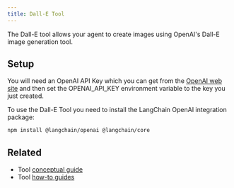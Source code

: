 ```yaml
---
title: Dall-E Tool
---
```



The Dall-E tool allows your agent to create images using OpenAI's Dall-E image generation tool.

## Setup

You will need an OpenAI API Key which you can get from the [OpenAI web site](https://openai.com)
and then set the OPENAI_API_KEY environment variable to the key you just created.

To use the Dall-E Tool you need to install the LangChain OpenAI integration package:

```bash npm
npm install @langchain/openai @langchain/core
```

<DalleImageGeneration />

## Related

- Tool [conceptual guide](/oss/concepts/tools)
- Tool [how-to guides](/oss/how-to/#tools)
